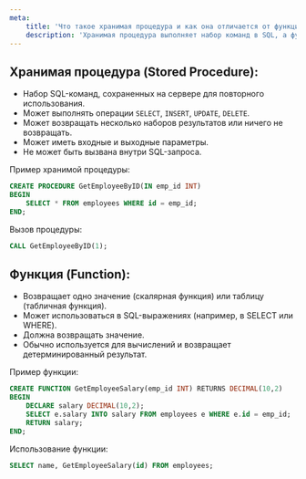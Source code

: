 ```yaml
---
meta:
    title: 'Что такое хранимая процедура и как она отличается от функции?'
    description: 'Хранимая процедура выполняет набор команд в SQL, а функция возвращает значение и может использоваться в запросах. Узнайте ключевые различия между ними.'
---
```


## Хранимая процедура (Stored Procedure):

-   Набор SQL-команд, сохраненных на сервере для повторного использования.
-   Может выполнять операции `SELECT`, `INSERT`, `UPDATE`, `DELETE`.
-   Может возвращать несколько наборов результатов или ничего не возвращать.
-   Может иметь входные и выходные параметры.
-   Не может быть вызвана внутри SQL-запроса.

Пример хранимой процедуры:

```sql
CREATE PROCEDURE GetEmployeeByID(IN emp_id INT)
BEGIN
    SELECT * FROM employees WHERE id = emp_id;
END;
```

Вызов процедуры:

```sql
CALL GetEmployeeByID(1);
```

## Функция (Function):

-   Возвращает одно значение (скалярная функция) или таблицу (табличная функция).
-   Может использоваться в SQL-выражениях (например, в SELECT или WHERE).
-   Должна возвращать значение.
-   Обычно используется для вычислений и возвращает детерминированный результат.

Пример функции:

```sql
CREATE FUNCTION GetEmployeeSalary(emp_id INT) RETURNS DECIMAL(10,2)
BEGIN
    DECLARE salary DECIMAL(10,2);
    SELECT e.salary INTO salary FROM employees e WHERE e.id = emp_id;
    RETURN salary;
END;
```

Использование функции:

```sql
SELECT name, GetEmployeeSalary(id) FROM employees;
```
